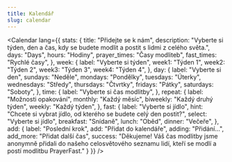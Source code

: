 ```yaml
---
title: Kalendář
slug: calendar
---
```

<Calendar
  lang={{
    stats: {
      title: "Přidejte se k nám",
      description: "Vyberte si týden, den a čas, kdy se budete modlit a postit s lidmi z celého světa.",
      days: "Days",
      hours: "Hodiny",
      prayer_times: "Časy modliteb",
      fast_times: "Rychlé časy",
    },
    week: {
      label: "Vyberte si týden",
      week1: "Týden 1",
      week2: "Týden 2",
      week3: "Týden 3",
      week4: "Týden 4",
    },
    day: {
      label: "Vyberte si den",
      sundays: "Neděle",
      mondays: "Pondělky",
      tuesdays: "Úterky",
      wednesdays: "Středy",
      thursdays: "Čtvrtky",
      fridays: "Pátky",
      saturdays: "Soboty",
    },
    time: {
      label: "Vyberte si čas modlitby",
    },
    repeat: {
      label: "Možnosti opakování",
      monthly: "Každý měsíc",
      biweekly: "Každý druhý týden",
      weekly: "Každý týden",
    },
    fast: {
      label: "Vyberte si jídlo",
      hint: "Chcete si vybrat jídlo, od kterého se budete celý den postit?",
      select: "Vyberte si jídlo",
      breakfast: "Snídaně",
      lunch: "Oběd",
      dinner: "Večeře",
    },
    add: {
      label: "Poslední krok",
      add: "Přidat do kalendáře",
      adding: "Přidání...",
      add_more: "Přidat další čas",
      success: "Děkujeme! Váš čas modlitby jsme anonymně přidali do našeho celosvětového seznamu lidí, kteří se modlí a postí modlitbu PrayerFast."
    }
  }}
/>
